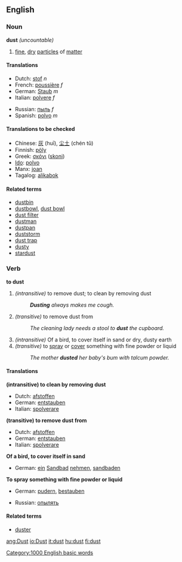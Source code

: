 ==English==
===Noun===
'''dust''' ''(uncountable)''

#[[fine]], [[dry]] [[particle]]s of [[matter]]

====Translations====
{{top}}
*Dutch: [[stof]] ''n''
*French: [[poussière]] ''f''
*German: [[Staub]] ''m''
*Italian: [[polvere]] ''f''
{{mid}}
*Russian: [[пыль]] ''f''
*Spanish: [[polvo]] ''m''
{{bottom}}

====Translations to be checked====
{{checktrans}}
*Chinese: [[灰]] (huī), [[尘土]] (chén tǔ)
*Finnish: [[pöly]]
*Greek: [[σκόνι]] ([[skoni]])
*[[Ido]]: [[polvo]]
*Manx: [[joan#Manx|joan]]
*Tagalog: [[alikabok]]

====Related terms====
*[[dustbin]]
*[[dustbowl]], [[dust bowl]]
*[[dust filter]]
*[[dustman]]
*[[dustpan]]
*[[duststorm]]
*[[dust trap]]
*[[dusty]]
*[[stardust]]

===Verb===
'''to dust'''

#''(intransitive)'' to remove dust; to clean by removing dust
#:'''''Dusting''' always makes me cough.''
#''(transitive)'' to remove dust from
#:''The cleaning lady needs a stool to '''dust''' the cupboard.''
#''(intransitive)'' Of a bird, to cover itself in sand or dry, dusty earth
#''(transitive)'' to [[spray]] or [[cover]] something with fine powder or liquid
#:''The mother '''dusted''' her baby's bum with talcum powder.''

====Translations====
'''(intransitive) to clean by removing dust'''
{{top}}
*Dutch: [[afstoffen]]
*German: [[entstauben]]
*Italian: [[spolverare]]
{{mid}}
{{bottom}}

'''(transitive) to remove dust from'''
{{top}}
*Dutch: [[afstoffen]]
*German: [[entstauben]]
*Italian: [[spolverare]]
{{mid}}
{{bottom}}

'''Of a bird, to cover itself in sand'''
{{top}}
*German: [[ein]] [[Sandbad]] [[nehmen]], [[sandbaden]]
{{mid}}
{{bottom}}

'''To spray something with fine powder or liquid'''
{{top}}
*German: [[pudern]], [[bestauben]]
{{mid}}
*Russian: [[опылять]]
{{bottom}}

====Related terms====
*[[duster]]

[[Category:1000 English basic words]]

[[ang:Dust]]
[[io:Dust]]
[[it:dust]]
[[hu:dust]]
[[fi:dust]]